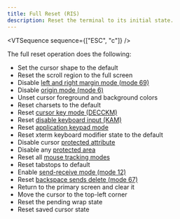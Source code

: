 ```yaml
---
title: Full Reset (RIS)
description: Reset the terminal to its initial state.
---
```


<VTSequence sequence={["ESC", "c"]} />

The full reset operation does the following:

- Set the cursor shape to the default
- Reset the scroll region to the full screen
- Disable [left and right margin mode (mode 69)](#TODO)
- Disable [origin mode (mode 6)](#TODO)
- Unset cursor foreground and background colors
- Reset charsets to the default
- Reset [cursor key mode (DECCKM)](#TODO)
- Reset [disable keyboard input (KAM)](#TODO)
- Reset [application keypad mode](/docs/vt/esc/deckpnm)
- Reset xterm keyboard modifier state to the default
- Disable cursor [protected attribute](#TODO)
- Disable any [protected area](#TODO)
- Reset all [mouse tracking modes](#TODO)
- Reset tabstops to default
- Enable [send-receive mode (mode 12)](#TODO)
- Reset [backspace sends delete (mode 67)](#TODO)
- Return to the primary screen and clear it
- Move the cursor to the top-left corner
- Reset the pending wrap state
- Reset saved cursor state
